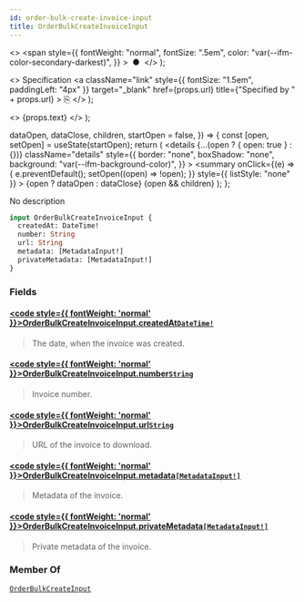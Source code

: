 ```yaml
---
id: order-bulk-create-invoice-input
title: OrderBulkCreateInvoiceInput
---
```


  <>
    <span
      style={{
        fontWeight: "normal",
        fontSize: ".5em",
        color: "var(--ifm-color-secondary-darkest)",
      }}
    >
      &nbsp;●&nbsp;
    </span>
  </>
);

  <>
    Specification
    <a
      className="link"
      style={{ fontSize: "1.5em", paddingLeft: "4px" }}
      target="\_blank"
      href={props.url}
      title={"Specified by " + props.url}
    >
      ⎘
    </a>
  </>
);

  <>
    <span className={props.class}>{props.text}</span>
  </>
);


  dataOpen,
  dataClose,
  children,
  startOpen = false,
}) => {
  const [open, setOpen] = useState(startOpen);
  return (
    <details
      {...(open ? { open: true } : {})}
      className="details"
      style={{
        border: "none",
        boxShadow: "none",
        background: "var(--ifm-background-color)",
      }}
    >
      <summary
        onClick={(e) => {
          e.preventDefault();
          setOpen((open) => !open);
        }}
        style={{ listStyle: "none" }}
      >
        {open ? dataOpen : dataClose}
      </summary>
      {open && children}
    </details>
  );
};

No description

```graphql
input OrderBulkCreateInvoiceInput {
  createdAt: DateTime!
  number: String
  url: String
  metadata: [MetadataInput!]
  privateMetadata: [MetadataInput!]
}
```

### Fields

#### [<code style={{ fontWeight: 'normal' }}>OrderBulkCreateInvoiceInput.<b>createdAt</b></code>](#)<Bullet />[`DateTime!`](../../../api-reference/miscellaneous/scalars/date-time) <Badge class="badge badge--secondary" text="non-null"/> <Badge class="badge badge--secondary" text="scalar"/> <Badge class="badge badge--secondary" text="miscellaneous"/>

> The date, when the invoice was created.

#### [<code style={{ fontWeight: 'normal' }}>OrderBulkCreateInvoiceInput.<b>number</b></code>](#)<Bullet />[`String`](../../../api-reference/miscellaneous/scalars/string) <Badge class="badge badge--secondary" text="scalar"/> <Badge class="badge badge--secondary" text="miscellaneous"/>

> Invoice number.

#### [<code style={{ fontWeight: 'normal' }}>OrderBulkCreateInvoiceInput.<b>url</b></code>](#)<Bullet />[`String`](../../../api-reference/miscellaneous/scalars/string) <Badge class="badge badge--secondary" text="scalar"/> <Badge class="badge badge--secondary" text="miscellaneous"/>

> URL of the invoice to download.

#### [<code style={{ fontWeight: 'normal' }}>OrderBulkCreateInvoiceInput.<b>metadata</b></code>](#)<Bullet />[`[MetadataInput!]`](../../../api-reference/miscellaneous/inputs/metadata-input) <Badge class="badge badge--secondary" text="list"/> <Badge class="badge badge--secondary" text="input"/> <Badge class="badge badge--secondary" text="miscellaneous"/>

> Metadata of the invoice.

#### [<code style={{ fontWeight: 'normal' }}>OrderBulkCreateInvoiceInput.<b>privateMetadata</b></code>](#)<Bullet />[`[MetadataInput!]`](../../../api-reference/miscellaneous/inputs/metadata-input) <Badge class="badge badge--secondary" text="list"/> <Badge class="badge badge--secondary" text="input"/> <Badge class="badge badge--secondary" text="miscellaneous"/>

> Private metadata of the invoice.

### Member Of

[`OrderBulkCreateInput`](../../../api-reference/orders/inputs/order-bulk-create-input) <Badge class="badge badge--secondary" text="input"/>
